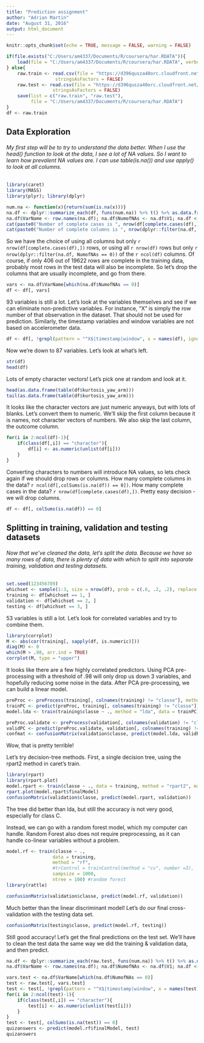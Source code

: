 ---
title: "Prediction assignment"
author: "Adrian Martin"
date: "August 31, 2016"
output: html_document
---

```{r setup, include=FALSE}
knitr::opts_chunk$set(echo = TRUE, message = FALSE, warning = FALSE)
```



```{r readdata}

if(file.exists("C:/Users/am4337/Documents/R/coursera/har.RDATA")){
    load(file = "C:/Users/am4337/Documents/R/coursera/har.RDATA", verbose = FALSE)
} else{
    raw.train <- read.csv(file = "https://d396qusza40orc.cloudfront.net/predmachlearn/pml-training.csv",
                  stringsAsFactors = FALSE)
    raw.test <- read.csv(file = "https://d396qusza40orc.cloudfront.net/predmachlearn/pml-testing.csv",
                 stringsAsFactors = FALSE)
    save(list = c("raw.train", "raw.test"), 
         file = "C:/Users/am4337/Documents/R/coursera/har.RDATA")
}
df <- raw.train

```

## Data Exploration

###### My first step will be to try to understand the data better. When I use the head() function to look at the data, I see a lot of NA values. So I want to learn how prevalent NA values are. I can use table(is.na()) and use apply() to look at all columns.

```{r NAvalues}
library(caret)
library(MASS)
library(plyr); library(dplyr)

num.na <- function(x){return(sum(is.na(x)))}
na.df <- dplyr::summarize_each(df, funs(num.na)) %>% t() %>% as.data.frame()
na.df$VarName <- row.names(na.df); na.df$NumofNAs <- na.df$V1; na.df <- na.df[,2:3]; row.names(na.df) <- NULL
cat(paste0("Number of complete cases is ", nrow(df[complete.cases(df),])))
cat(paste0("Number of complete columns is ", nrow(dplyr::filter(na.df, NumofNAs == 0))))
```

So we have the choice of using all columns but only `r nrow(df[complete.cases(df),])` rows, or using all `r nrow(df)` rows but only `r nrow(dplyr::filter(na.df, NumofNAs == 0))` of the `r ncol(df)` columns. Of course, if only 406 out of 19622 rows are complete in the training data, probably most rows in the test data will also be incomplete. So let's drop the columns that are usually incomplete, and go from there.

```{r dropcols}
vars <- na.df$VarName[which(na.df$NumofNAs == 0)]
df <- df[, vars]

```

93 variables is still a lot. Let's look at the variables themselves and see if we can eliminate non-predictive variables. For instance, "X" is simply the row number of that observation in the dataset. That should not be used for prediction. Similarly, the timestamp variables and window variables are not based on accelerometer data.

``` {r droptimestamp}
df <- df[, !grepl(pattern = "^X$|timestamp|window", x = names(df), ignore.case = TRUE)]
```

Now we're down to 87 variables. Let's look at what's left.

```{r str}
str(df)
head(df)
```

Lots of empty character vectors! Let's pick one at random and look at it.

```{r kurtosis_yaw_arm}
head(as.data.frame(table(df$kurtosis_yaw_arm)))
tail(as.data.frame(table(df$kurtosis_yaw_arm)))
```

It looks like the character vectors are just numeric anyways, but with lots of blanks. Let's convert them to numeric. We'll skip the first column because it is names, not character vectors of numbers. We also skip the last column, the outcome column.

```{r convertchartonum}

for(i in 2:ncol(df)-1){
    if(class(df[,i]) == "character"){
        df[i] <- as.numeric(unlist(df[i]))
    }
}

```

Converting characters to numbers will introduce NA values, so lets check again if we should drop rows or columns. How many complete columns in the data? `r ncol(df[,colSums(is.na(df)) == 0])`. How many complete cases in the data? `r nrow(df[complete.cases(df),])`. Pretty easy decision - we will drop columns.

```{r dropcols2}
df <- df[, colSums(is.na(df)) == 0]
```

## Splitting in training, validation and testing datasets

###### Now that we've cleaned the data, let's split the data. Because we have so many rows of data, there is plenty of data with which to split into separate training, validation and testing datasets.

```{r datasplit}

set.seed(123456789)
whichset <- sample(1:3, size = nrow(df), prob = c(.6, .2, .2), replace = TRUE)
training <- df[whichset == 1, ]
validation <- df[whichset == 2, ]
testing <- df[whichset == 3, ]
```

53 variables is still a lot. Let's look for correlated variables and try to combine them.

```{r preProcess}
library(corrplot)
M <- abs(cor(training[, sapply(df, is.numeric)]))
diag(M) <- 0
which(M > .98, arr.ind = TRUE)
corrplot(M, type = "upper")
```

It looks like there are a few highly correlated predictors. Using PCA pre-processing with a threshold of .98 will only drop us down 3 variables, and hopefully reducing some noise in the data. After PCA pre-processing, we can build a linear model.

```{r GLM, eval = FALSE}

preProc <- preProcess(training[, colnames(training) != "classe"], method = "pca", thresh = .98)
trainPC <- predict(preProc, training[, colnames(training) != "classe"])
model.lda <- train(training$classe ~ ., method = "lda", data = trainPC)

preProc.validate <- preProcess(validation[, colnames(validation) != "classe"], method = "pca", thresh = .98)
validPC <- predict(preProc.validate, validation[, colnames(training) != "classe"])
confmat <- confusionMatrix(validation$classe, predict(model.lda, validPC))

```

Wow, that is pretty terrible!

Let's try decision-tree methods. First, a single decision tree, using the rpart2 method in caret's train.

```{r rpart}
library(rpart)
library(rpart.plot)
model.rpart <- train(classe ~ ., data = training, method = "rpart2", maxdepth = 10)
rpart.plot(model.rpart$finalModel)
confusionMatrix(validation$classe, predict(model.rpart, validation))
```

The tree did better than lda, but still the accuracy is not very good, especially for class C.

Instead, we can go with a random forest model, which my computer can handle. Random Forest also does not require preprocessing, as it can handle co-linear variables without a problem.

```{r buildmodels}
model.rf <- train(classe ~ ., 
                 data = training, 
                 method = "rf", 
                 #trControl = trainControl(method = "cv", number =3),
                 sampsize = 1000,
                 ntree = 100) #random forest
library(rattle)

confusionMatrix(validation$classe, predict(model.rf, validation))
```

Much better than the linear discriminant model! Let's do our final cross-validation with the testing data set.

```{r validate}
confusionMatrix(testing$classe, predict(model.rf, testing))
```

Still good accuracy! Let's get the final predictions on the test set. We'll have to clean the test data the same way we did the training & validation data, and then predict.

```{r predict}
na.df <- dplyr::summarize_each(raw.test, funs(num.na)) %>% t() %>% as.data.frame()
na.df$VarName <- row.names(na.df); na.df$NumofNAs <- na.df$V1; na.df <- na.df[,2:3]; row.names(na.df) <- NULL

vars.test <- na.df$VarName[which(na.df$NumofNAs == 0)]
test <- raw.test[, vars.test]
test <- test[, !grepl(pattern = "^X$|timestamp|window", x = names(test), ignore.case = TRUE)]
for(i in 2:ncol(test)-1){
    if(class(test[,i]) == "character"){
        test[i] <- as.numeric(unlist(test[i]))
    }
}
test <- test[, colSums(is.na(test)) == 0]
quizanswers <- predict(model.rf$finalModel, test)
quizanswers
```